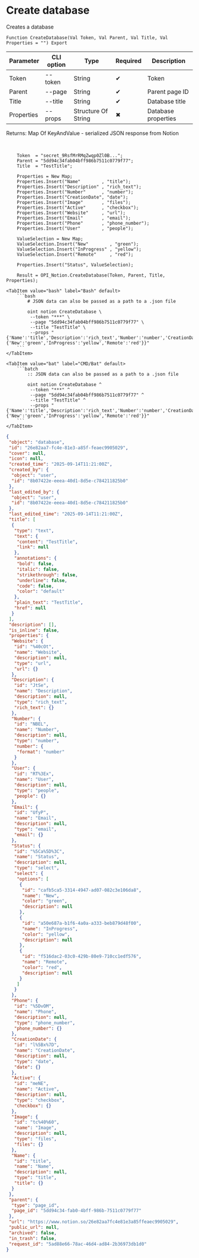 ﻿---
sidebar_position: 1
description: Create database and other functions to work with Notion in the Open Integration Package, a free open-source integration library for 1C:Enterprise 8, OneScript and CLI
keywords: [1C, 1С, 1С:Enterprise, 1С:Enterprise 8.3, API, Integration, Services, Exchange, OneScript, CLI, Notion]
---


# Create database
 Creates a database



`Function CreateDatabase(Val Token, Val Parent, Val Title, Val Properties = "") Export`

  | Parameter | CLI option | Type | Required | Description |
  |-|-|-|-|-|
  | Token | --token | String | &#x2714; | Token |
  | Parent | --page | String | &#x2714; | Parent page ID |
  | Title | --title | String | &#x2714; | Database title |
  | Properties | --props | Structure Of String | &#x2716; | Database properties |

  
  Returns:  Map Of KeyAndValue - serialized JSON response from Notion

<br/>




```bsl title="1C:Enterprise/OneScript code example"
    Token  = "secret_9RsfMrRMqZwqp0Zl0B...";
    Parent = "5dd94c34fab04bff986b7511c0779f77";
    Title  = "TestTitle";

    Properties = New Map;
    Properties.Insert("Name"        , "title");
    Properties.Insert("Description" , "rich_text");
    Properties.Insert("Number"      , "number");
    Properties.Insert("CreationDate", "date");
    Properties.Insert("Image"       , "files");
    Properties.Insert("Active"      , "checkbox");
    Properties.Insert("Website"     , "url");
    Properties.Insert("Email"       , "email");
    Properties.Insert("Phone"       , "phone_number");
    Properties.Insert("User"        , "people");

    ValueSelection = New Map;
    ValueSelection.Insert("New"        , "green");
    ValueSelection.Insert("InProgress" , "yellow");
    ValueSelection.Insert("Remote"     , "red");

    Properties.Insert("Status", ValueSelection);

    Result = OPI_Notion.CreateDatabase(Token, Parent, Title, Properties);
```
 

 <Tabs>
  
    <TabItem value="bash" label="Bash" default>
        ```bash
            # JSON data can also be passed as a path to a .json file
            
            oint notion CreateDatabase \
             --token "***" \
             --page "5dd94c34fab04bff986b7511c0779f77" \
             --title "TestTitle" \
             --props "{'Name':'title','Description':'rich_text','Number':'number','CreationDate':'date','Image':'files','Active':'checkbox','Website':'url','Email':'email','Phone':'phone_number','User':'people','Status':{'New':'green','InProgress':'yellow','Remote':'red'}}"
        ```
    </TabItem>
  
    <TabItem value="bat" label="CMD/Bat" default>
        ```batch
            :: JSON data can also be passed as a path to a .json file
            
            oint notion CreateDatabase ^
             --token "***" ^
             --page "5dd94c34fab04bff986b7511c0779f77" ^
             --title "TestTitle" ^
             --props "{'Name':'title','Description':'rich_text','Number':'number','CreationDate':'date','Image':'files','Active':'checkbox','Website':'url','Email':'email','Phone':'phone_number','User':'people','Status':{'New':'green','InProgress':'yellow','Remote':'red'}}"
        ```
    </TabItem>
</Tabs>


```json title="Result"
{
 "object": "database",
 "id": "26e82aa7-fc4e-81e3-a85f-feaec9905029",
 "cover": null,
 "icon": null,
 "created_time": "2025-09-14T11:21:00Z",
 "created_by": {
  "object": "user",
  "id": "8b07422e-eeea-40d1-8d5e-c784211825b0"
 },
 "last_edited_by": {
  "object": "user",
  "id": "8b07422e-eeea-40d1-8d5e-c784211825b0"
 },
 "last_edited_time": "2025-09-14T11:21:00Z",
 "title": [
  {
   "type": "text",
   "text": {
    "content": "TestTitle",
    "link": null
   },
   "annotations": {
    "bold": false,
    "italic": false,
    "strikethrough": false,
    "underline": false,
    "code": false,
    "color": "default"
   },
   "plain_text": "TestTitle",
   "href": null
  }
 ],
 "description": [],
 "is_inline": false,
 "properties": {
  "Website": {
   "id": "%40cOt",
   "name": "Website",
   "description": null,
   "type": "url",
   "url": {}
  },
  "Description": {
   "id": "JtSe",
   "name": "Description",
   "description": null,
   "type": "rich_text",
   "rich_text": {}
  },
  "Number": {
   "id": "NBEL",
   "name": "Number",
   "description": null,
   "type": "number",
   "number": {
    "format": "number"
   }
  },
  "User": {
   "id": "RT%3Ex",
   "name": "User",
   "description": null,
   "type": "people",
   "people": {}
  },
  "Email": {
   "id": "UfyP",
   "name": "Email",
   "description": null,
   "type": "email",
   "email": {}
  },
  "Status": {
   "id": "%5Ca%5D%3C",
   "name": "Status",
   "description": null,
   "type": "select",
   "select": {
    "options": [
     {
      "id": "cafb5ca5-3314-4947-ad07-082c3e106da8",
      "name": "New",
      "color": "green",
      "description": null
     },
     {
      "id": "a50e687a-b1f6-4a0a-a333-beb879d48f00",
      "name": "InProgress",
      "color": "yellow",
      "description": null
     },
     {
      "id": "f516dac2-03c0-429b-80e9-710cc1edf576",
      "name": "Remote",
      "color": "red",
      "description": null
     }
    ]
   }
  },
  "Phone": {
   "id": "%5DvOM",
   "name": "Phone",
   "description": null,
   "type": "phone_number",
   "phone_number": {}
  },
  "CreationDate": {
   "id": "l%5Bx%7D",
   "name": "CreationDate",
   "description": null,
   "type": "date",
   "date": {}
  },
  "Active": {
   "id": "meNE",
   "name": "Active",
   "description": null,
   "type": "checkbox",
   "checkbox": {}
  },
  "Image": {
   "id": "tc%40%60",
   "name": "Image",
   "description": null,
   "type": "files",
   "files": {}
  },
  "Name": {
   "id": "title",
   "name": "Name",
   "description": null,
   "type": "title",
   "title": {}
  }
 },
 "parent": {
  "type": "page_id",
  "page_id": "5dd94c34-fab0-4bff-986b-7511c0779f77"
 },
 "url": "https://www.notion.so/26e82aa7fc4e81e3a85ffeaec9905029",
 "public_url": null,
 "archived": false,
 "in_trash": false,
 "request_id": "5ad88e66-78ac-46d4-ad84-2b36973db1d0"
}
```

